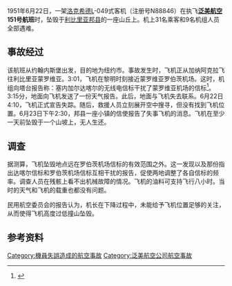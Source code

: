 {{Infobox Airliner accident
|name = Pan Am Flight 151
|occurrence_type = Accident
|image = Pan Am L-049 Constellation at London.jpg
|caption = 涉事飞机，摄于伦敦希斯罗机场
|date = 1951年6月22日
|type = [[可控飞行撞地|可控飞行撞地]]
|site = 利比里亚邦县Sanoye
|aircraft_type = [[洛克希德L-049型|洛克希德L-049型]]
|aircraft_name= ''Clipper Great Republic''
|operator = [[泛美航空|泛美航空]]
|tail_number = N88846
|origin = [[南非|南非]][[约翰内斯堡|约翰内斯堡]]
|stopover0 = [[比属刚果|比属刚果]]利奥波得维尔（[[金沙萨|金沙萨]]）
|stopover1 = [[英屬黃金海岸|黄金海岸]][[阿克拉|阿克拉]]
|last_stopover = [[利比里亚|利比里亚]][[蒙罗维尔|蒙罗维尔]]
|destination = [[纽约|纽约]]
|passengers = 31
|crew = 9
|injuries = 0
|fatalities = 40 （全部）
|survivors = 0
}}

1951年6月22日，一架[[洛克希德|洛克希德]]L-049式客机（注册号N88846）在执飞'''[[泛美航空|泛美航空]]151号航班'''时，坠毁于[[利比里亚|利比里亚]][[邦县|邦县]]的一座山丘上。机上31名乘客和9名机组人员全部遇难。

== 事故经过 ==

该航班从约翰内斯堡出发，目的地为纽约市。事故发生时，飞机正从加纳阿克拉飞往利比里亚蒙罗维亚。3:01，飞机在黎明时刻接近蒙罗维亚罗伯茨机场。这时，机组向塔台报告称：塞内加尔达喀尔的无线电信标干扰了蒙罗维亚机场的信标<ref name="cab">{{cite web|url=http://specialcollection.dotlibrary.dot.gov/Document?db=DOT-AIRPLANEACCIDENTS&query=(select+489)|title=CAB report for June 22, 1951 accident involving N88846, Docket No. SA-237, File No. 1-0053.|accessdate=2015-01-27|date=1951-11-29|publisher=Civil Aeronautics Board|deadurl=yes|archiveurl=https://web.archive.org/web/20170204003620/http://specialcollection.dotlibrary.dot.gov/Document?db=DOT-AIRPLANEACCIDENTS&query=(select+489)|archivedate=2017-02-04}}</ref>。3:15分，地面向飞机发送了一份天气报告。此后，地面与飞机失去联系。6月22日4:10，飞机正式宣告失踪。随后，救援人员立刻展开空中搜寻，但没有找到飞机位置。6月23日下午2:30，邦县一座小镇的信使报告了失事飞机的消息。飞机在至少一天前坠毁于一个山坡上，无人生还。{{Quote|text=经过一天多的搜寻，周四晚上失踪的那架泛美航空飞机终于找到了，机体已经完全损毁。航空公司副总裁，阿诺德·哈利斯如是说。利比里亚萨诺耶（Sanoye）的一个传教士最先发现了残骸。随后，泛美航空人员从空中目视辨认出了残骸。|sign=''纽约时报 1951年6月24日''}}

== 调查 ==	
据测算，飞机坠毁地点远在罗伯茨机场信标的有效范围之外。这一发现以及那份指出达喀尔信标和罗伯茨机场信标互相干扰的报告，促使两地调整了各自信标的频率。调查人员在残骸上看不出机械故障的情况。飞机的油料可支持飞行八小时。当时的天气和飞机的载重也都没有问题。

民用航空委员会的报告认为，机长在下降过程中，未能给予飞机位置足够的关注，从而使得飞机高度过低撞山坠毁。
== 参考资料 ==
{{reflist}}

{{1951年航空事故}}
[[Category:機員失誤造成的航空事故|Category:機員失誤造成的航空事故]]
[[Category:泛美航空公司航空事故|Category:泛美航空公司航空事故]]